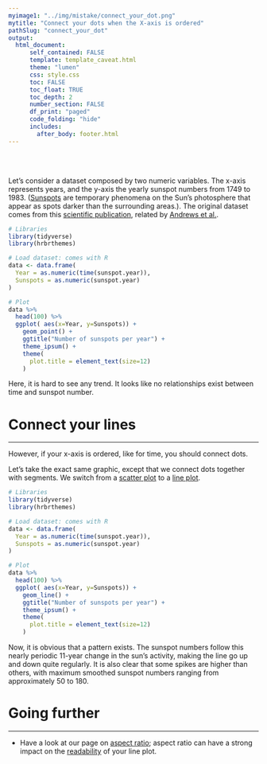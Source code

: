```yaml
---
myimage1: "../img/mistake/connect_your_dot.png"
mytitle: "Connect your dots when the X-axis is ordered"
pathSlug: "connect_your_dot"
output:
  html_document:
      self_contained: FALSE
      template: template_caveat.html
      theme: "lumen"
      css: style.css
      toc: FALSE
      toc_float: TRUE
      toc_depth: 2
      number_section: FALSE
      df_print: "paged"
      code_folding: "hide"
      includes:
        after_body: footer.html
---
```


<br><br>
<div class="mycontent">

Let's consider a dataset composed by two numeric variables. The x-axis represents years, and the y-axis the yearly sunspot numbers from 1749 to 1983. ([Sunspots](https://en.wikipedia.org/wiki/Sunspot) are temporary phenomena on the Sun’s photosphere that appear as spots darker than the surrounding areas.). The original dataset comes from this [scientific publication](https://onlinelibrary.wiley.com/doi/abs/10.1002/asna.19622860613), related by [Andrews et al.](https://www.springer.com/gp/book/9781461295631).

```r
# Libraries
library(tidyverse)
library(hrbrthemes)

# Load dataset: comes with R
data <- data.frame(
  Year = as.numeric(time(sunspot.year)),
  Sunspots = as.numeric(sunspot.year)
)

# Plot
data %>%
  head(100) %>%
  ggplot( aes(x=Year, y=Sunspots)) +
    geom_point() +
    ggtitle("Number of sunspots per year") +
    theme_ipsum() +
    theme(
      plot.title = element_text(size=12)
    )
```

Here, it is hard to see any trend. It looks like no relationships exist between time and sunspot number.


# Connect your lines
***
However, if your x-axis is ordered, like for time, you should connect dots.

Let's take the exact same graphic, except that we connect dots together with segments. We switch from a [scatter plot](https://www.data-to-viz.com/graph/scatter.html) to a [line plot](https://www.data-to-viz.com/graph/line.html).
```r
# Libraries
library(tidyverse)
library(hrbrthemes)

# Load dataset: comes with R
data <- data.frame(
  Year = as.numeric(time(sunspot.year)),
  Sunspots = as.numeric(sunspot.year)
)

# Plot
data %>%
  head(100) %>%
  ggplot( aes(x=Year, y=Sunspots)) +
    geom_line() +
    ggtitle("Number of sunspots per year") +
    theme_ipsum() +
    theme(
      plot.title = element_text(size=12)
    )
```

Now, it is obvious that a pattern exists. The sunspot numbers follow this nearly periodic 11-year change in the sun’s activity, making the line go up and down quite regularly. It is also clear that some spikes are higher than others, with maximum smoothed sunspot numbers ranging from approximately 50 to 180.




# Going further
***

- Have a look at our page on [aspect ratio](https://www.data-to-viz.com/caveat/aspect_ratio.html); aspect ratio can have a strong impact on the [readability](https://www.data-to-viz.com/caveat/aspect_ratio.html) of your line plot.

<br>



</div>









